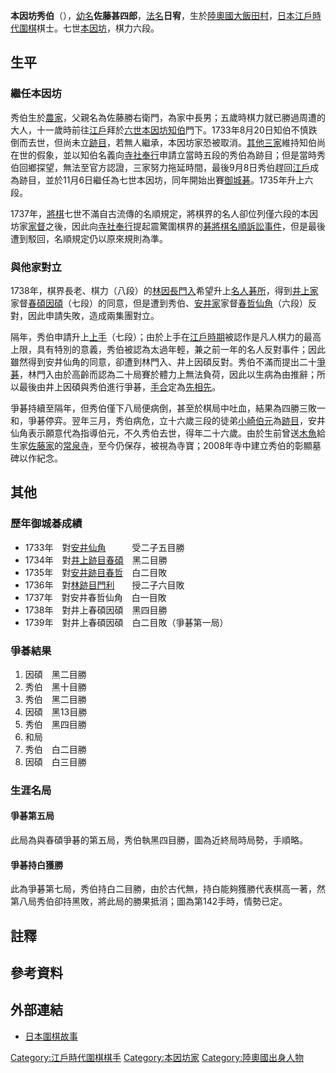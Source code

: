 {{Infobox Go player
| image =
| 全名 = 本因坊秀伯
| 生於 = 1716年
| 出生地 = [[日本|日本]][[陸奧國|陸奧國]]{{link-ja|信夫郡|信夫郡}}[[大飯田村|大飯田村]]{{refTag|name=木石庵|{{Cite web|url=http://mignon.ddo.jp/assembly/mignon/go_kisi/meikan_shuhaku.html|title=本因坊秀伯|accessdate=2013-07-06|date=2004-01-31|author=木石庵|language=ja|deadurl=yes|archiveurl=https://web.archive.org/web/20051215095642/http://mignon.ddo.jp/assembly/mignon/go_kisi/meikan_shuhaku.html|archivedate=2005-12-15}}}}
| 卒於 = 1741年
| 逝世地 = 日本
| 國籍 = 日本
| 師從 = [[本因坊知伯|本因坊知伯]]
| 學生 = [[本因坊伯元|本因坊伯元]]
| 職業生涯 = 1733年成為[[本因坊家|本因坊家]][[跡目|跡目]]<br/>1733年繼任為[[家督|家督]]<br/>1735年六段<br/>1739年與[[井上春碩因碩|井上春碩因碩]][[爭碁|爭碁]]
| 段位 = 六段
| 所屬 = [[本因坊家|本因坊家]]
}}
{{japanese|image=|caption=本因坊秀伯|japanese=本因坊 秀伯|kana=ほんいんぼう しゅうはく|romaji= Hon'inbō Shūhaku}}

'''本因坊秀伯'''（{{bd|1716年||1741年|3月27日|catIdx=H}}），[[幼名|幼名]]'''佐藤甚四郎'''{{refTag|name=常泉寺|{{Cite web|url=http://uro.blog.ocn.ne.jp/blog/2013/03/post_3d78.html|accessdate=2013-07-06|title=本因坊秀伯ゆかりの寺・常泉寺|date=2013-03-03|publisher=烏鷺光一の「囲碁と歴史」|language=ja}}{{dead link|date=2018年3月 |bot=InternetArchiveBot |fix-attempted=yes }}}}，[[法名|法名]]'''日宥'''，生於[[陸奧國|陸奧國]]{{link-ja|信夫郡|信夫郡}}[[大飯田村|大飯田村]]{{noteTag|今[[福島市|福島市]]。}}，[[日本|日本]][[江戶時代|江戶時代]][[圍棋|圍棋]]棋士。七世[[本因坊家|本因坊]]，棋力六段{{refTag|name=坐隠談叢|{{Cite book|author=安藤豊次|title=坐隠談叢|publisher=關西圍碁會|location=日本|year=1910|oclc=672461984}}}}。

== 生平 ==
=== 繼任本因坊 ===
秀伯生於[[農家|農家]]，父親名為佐藤勝右衛門，為家中長男；五歲時棋力就已勝過周遭的大人，十一歲時前往[[江戶|江戶]]拜於[[本因坊知伯|六世本因坊知伯]]門下{{refTag|name=常泉寺}}。1733年8月20日知伯不慎跌倒而去世，但尚未立[[跡目|跡目]]，若無人繼承，本因坊家恐被取消{{link-ja|家元|家元}}。[[圍棋四大家|其他三家]]維持知伯尚在世的假象，並以知伯名義向[[寺社奉行|寺社奉行]]申請立當時五段的秀伯為跡目；但是當時秀伯回鄉探望，無法至官方認證，三家努力拖延時間，最後9月8日秀伯趕回[[江戶|江戶]]成為跡目，並於11月6日繼任為七世本因坊，同年開始出賽[[御城碁|御城碁]]。1735年升上六段{{refTag|name=爭棋|{{Cite book|title=日本圍棋四百年激戰風雲錄|chapter=爭棋的故事|author=[[本因坊秀芳|本因坊秀芳]]|year=1990年|publisher=蜀蓉棋艺出版社|location=中國|isbn=978-7805482378|oclc=52283700}}}}。

1737年，[[日本將棋|將棋]]七世{{link-ja|名人 (將棋)|名人 (将棋)|名人}}{{link-ja|三代伊藤宗看|伊藤宗看 (3代)|伊藤宗看}}不滿自古流傳的名順規定，將棋界的名人卻位列僅六段的本因坊家[[家督|家督]]之後，因此向[[寺社奉行|寺社奉行]]提起震驚圍棋界的[[碁將棋名順訴訟事件|碁將棋名順訴訟事件]]，但是最後遭到駁回，名順規定仍以原來規則為準{{refTag|name=坐隠談叢}}{{refTag|{{Cite web|url=http://mignon.ddo.jp/assembly/mignon/go_kisi/meikan_goshogi.html|title=碁将棋名順訴訟事件|accessdate=2013-07-06|date=2004-01-31|author=木石庵|language=ja|deadurl=yes|archiveurl=https://web.archive.org/web/20051226151110/http://mignon.ddo.jp/assembly/mignon/go_kisi/meikan_goshogi.html|archivedate=2005-12-26}}}}{{refTag|name=圍棋史話|{{Cite book|author=沙濟琯|title=日本圍棋史話|publisher=世界文物出版社|location=中華民國|year=1983|oclc=815874686}}}}{{refTag|name=系譜|{{Cite web|url=http://homepage2.nifty.com/figo/yz-keifu.html|accessdate=2013-07-06|title=本因坊系譜|author=ふぃご村囲碁道場|language=ja}}{{Dead link|date=2018年7月 |bot=InternetArchiveBot |fix-attempted=no }}}}。

=== 與他家對立 ===
1738年，棋界長老、棋力{{link-ja|準名人|準名人|半名人}}（八段）的[[林因長門入|林因長門入]]希望升上[[名人_(圍棋)|名人]][[碁所|碁所]]，得到[[井上家|井上家]]家督[[井上春碩因碩|春碩因碩]]（七段）的同意，但是遭到秀伯、[[安井家|安井家]]家督[[安井春哲仙角|春哲仙角]]（六段）反對，因此申請失敗，造成兩集團對立{{refTag|name=系譜}}{{refTag|name=木石庵}}。

隔年，秀伯申請升上[[上手|上手]]（七段）；由於上手在[[江戶時期|江戶時期]]被認作是凡人棋力的最高上限，具有特別的意義{{noteTag|至於準名人與名人則被視為特例，因此名人往往會被神格化。}}，秀伯被認為太過年輕，兼之前一年的名人反對事件；因此雖然得到安井仙角的同意，卻遭到林門入、井上因碩反對{{refTag|name=系譜}}{{refTag|name=木石庵}}{{refTag|name=爭棋}}{{refTag|name=爭碁7|{{Cite web|url=http://kogokenkyuu.seesaa.net/article/363495991.html|accessdate=2013-07-06|title=本因坊秀伯・井上春碩7|publisher=古碁研究|date=2013-05-25|language=ja|archive-date=2019-06-26|archive-url=https://web.archive.org/web/20190626190145/http://kogokenkyuu.seesaa.net/article/363495991.html|dead-url=no}}}}。秀伯不滿而提出二十{{link-ja|番碁|番勝負|局賽}}[[爭碁|爭碁]]，林門入由於高齡而認為二十局賽於體力上無法負荷，因此以生病為由推辭；所以最後由井上因碩與秀伯進行爭碁，[[手合_(圍棋)|手合]]定為[[先相先|先相先]]{{refTag|name=系譜}}{{refTag|name=木石庵}}{{refTag|name=圍棋史話}}。

爭碁持續至隔年，但秀伯僅下八局便病倒，甚至於棋局中吐血，結果為四勝三敗一和，爭碁停弈。翌年三月，秀伯病危，立十六歲三段的徒弟[[本因坊伯元|小崎伯元]]為[[跡目|跡目]]，安井仙角表示願意代為指導伯元，不久秀伯去世，得年二十六歲{{refTag|name=木石庵}}{{refTag|name=圍棋史話}}。由於生前曾送[[木魚|木魚]]給生家[[佐藤氏|佐藤家]]的[[常泉寺|常泉寺]]，至今仍保存，被視為寺寶；2008年寺中建立秀伯的彰顯墓碑以作紀念{{refTag|name=常泉寺}}{{refTag|{{Cite web|url=http://somokuto.com/01tazuneru/100514.html|accessdate=2013-07-06|title=飯坂町常泉寺|language=ja|deadurl=yes|archiveurl=https://web.archive.org/web/20160304113230/http://somokuto.com/01tazuneru/100514.html|archivedate=2016年3月4日|df=}}}}{{refTag|{{Cite web|url=http://www.iizaka.com/join/join07/shiseki10/|accessdate=2013-07-06|title=常泉寺|publisher=飯坂温泉|language=ja|archive-url=https://web.archive.org/web/20130707035610/http://www.iizaka.com/join/join07/shiseki10/|archive-date=2013-07-07|dead-url=yes}}}}。

== 其他 ==
=== 歷年御城碁成績 ===
*1733年　對[[安井仙角|安井仙角]]　　　受二子五目勝
*1734年　對[[井上春碩因碩|井上跡目春碩]]　黑二目勝
*1735年　對[[安井春哲仙角|安井跡目春哲]]　白二目敗
*1736年　對[[林門利門入|林跡目門利]]　　授二子六目敗
*1737年　對安井春哲仙角　白一目敗
*1738年　對井上春碩因碩　黑四目勝
*1739年　對井上春碩因碩　白二目敗（爭碁第一局）
{{refTag|name=御城碁|{{Cite book|title=御城碁譜|author=[[瀨越憲作|瀨越憲作]]|publisher=御城碁譜頒布委員會|year=1951|oclc=35715201|language=ja}}}}

=== 爭碁結果 ===
#因碩　黑二目勝
#秀伯　黑十目勝
#秀伯　黑二目勝
#因碩　黑13目勝
#秀伯　黑四目勝
#和局
#秀伯　白二目勝
#因碩　白三目勝
{{refTag|{{Cite web|url=http://kogokenkyuu.seesaa.net/category/19894862-1.html|accessdate=2013-07-06|title=本因坊秀伯・井上春碩|publisher=古碁研究|language=ja}}}}

=== 生涯名局 ===
==== 爭碁第五局 ====
{{棋盤|=
<!-- A B C D E F G H J K L M N O P Q R S T-->
    | | | | | | | | | | | | |w|b|b|b| | | <!--19-->
    |w|w|w|b|w| | | |w|w| | |w|b|w|b| |b| <!--18-->
    |w|b|b|w|w| | |w|b|b|w| |w|w|w|b| | | <!--17-->
    |b| |b|b|w| | |w| |b|w|w|b| |w|w|b|b|b<!--16-->
    | |b|b| | |w|w|b|b|b|w|w|b|b|w| |w|b|b<!--15-->
    | | |b|w|w| |b| |b| |b|b|b| |b|w|w|w|w<!--14-->
    |b|b| |b| |w|w|b| |b| | |b|b|w| | |w| <!--13-->
    |w|b|b|w|w| |w|w|b| | | |b|w| |w|w| | <!--12-->
    |w|w|b|b|b|w|w|b|b|b| |b|w|w| | | | | <!--11-->
    |w| |w|b|w|w|b|b|w|w|b|b|b|w| |x| | | <!--10-->
    | |w|w|w|b|b| |b|b|w|w|w|w|w|b|w|w|w| <!--9-->
    |w|w| |w| |b| |b|w|w| |b| |b|w|w|b|w| <!--8-->
    |b|b|b|w|w|b|b|b|b|w|b| | |b|b| |b|b| <!--7-->
    | |b|w|b|w|w|b|w|w|w|w|b| | | | |b| |b<!--6-->
    |w|w|w|b|w|b|b|b|w|w|b|b| |b|b|b|w|b|w<!--5-->
    |b|w|b|b|w|b|w|b|w|b|b|w|w|w|w|x|w|w|w<!--4-->
    |b|b|w|b|b|b| |w|b|b| |b|b|b|w|w| | | <!--3-->
    | | | | | | | | | | |b| |b|w|w| |w| | <!--2-->
    | | | | | | | | | | |b|w|w| |w| | | | <!--1-->
<!-- A B C D E F G H J K L M N O P Q R S T-->|26}}
此局為與春碩爭碁的第五局，秀伯執黑四目勝，圖為近終局時局勢，手順略{{refTag|name=爭碁7}}{{refTag|name=圍棋史話}}。

==== 爭碁持白獲勝 ====

{{棋盤|=
<!--A  B  C  D  E  F  G  H  J  K  L  M  N  O  P  Q  R  S  T-->
   |  |  |  |  |  |  |  | w| w|  |  |  |  |  | w|  |  |  |  <!--19-->
   |  |  |  |  |  | w| b| w| b| w|  |  |  | b| w| w| w|  |  <!--18-->
   |  |  |  |  | b| w| w| b| b| w|  | b|  | b| b| w| b| w|  <!--17-->
   |  | b| b| x| b|  |  |  | b| b| b|  |  | b| w| x| b|  |  <!--16-->
   | b|  | b|  |  | b| w| w| w| w| b| b| b|  |  |  | b|  |  <!--15-->
   |  | b| w| b|  | w| b| b|  | w| w| w| b| w| w| b|  |  |  <!--14-->
   |  | w| w| b|  | w|  |  |  |  |  |  | w| b| b| b| b|  |  <!--13-->
   |  |  | w| w| b|  | b| b|  | b|  |  |  |  |  | w| w| w|  <!--12-->
   |  |  |  | w|  |  |  |  |  | w| w|  |  |  |  |  |  |  |  <!--11-->
   |  |  | w| b|  |  | b|  | w| w| b| w|  |  |  | x|  |  |  <!--10-->
   |  |  | w|  |  |  |  |  |  |  | b| b|  |  | b| w| w|  |  <!--9-->
   |  |  |  |  | b|  | b|  |  | w|  |  |  |  | b| b| w|  |  <!--8-->
   |  |  |  | w|  | w| b|  | w|  |  |  |  |  |  | w| b| w|  <!--7-->
   |  |  |  |  |  |  | b|  | w| b|  | b|  |  | b| b| b| w|  <!--6-->
   |  |  |  | w|  | b|  |  | w| b|  | b|  |  |  | w|  |  |  <!--5-->
   |  |  | w| x| b| w| b|  | w| b|  | w|  | b|  | x| w|  |  <!--4-->
   |  |  |  | w| b|  | b|  | w| b|  | w|  |  | b| w|  |  |  <!--3-->
   |  |  |  |  |  |  |  |  | w| w|  |  |  | w| b| b| w|  |  <!--2-->
   |  |  |  |  |  |  |  |  |  |  |  |  |  |  |  |  |  |  |  <!--1-->
<!--A  B  C  D  E  F  G  H  J  K  L  M  N  O  P  Q  R  S  T-->|26}}
此為爭碁第七局，秀伯持白二目勝，由於古代無{{link-ja|貼目|コミ}}，持白能夠獲勝代表棋高一著，然第八局秀伯卻持黑敗，將此局的勝果抵消；圖為第142手時，情勢已定{{refTag|{{Cite web|url=http://kogokenkyuu.seesaa.net/article/364121104.html|accessdate=2013-07-06|title=本因坊秀伯・井上春碩9|publisher=古碁研究|date=2013-05-27|language=ja|archive-date=2016-03-05|archive-url=https://web.archive.org/web/20160305214510/http://kogokenkyuu.seesaa.net/article/364121104.html|dead-url=no}}}}。

==註釋==
{{Reflist|1|list={{noteFoot}}}}

==參考資料==
{{Reflist|32em|list={{refFoot}}}}

==外部連結==
*[https://web.archive.org/web/20150418000611/http://www.flygo.net/history/jhistory/jhistory_index.html 日本圍棋故事]

{{本因坊}}

[[Category:江戶時代圍棋棋手|Category:江戶時代圍棋棋手]]
[[Category:本因坊家|Category:本因坊家]]
[[Category:陸奧國出身人物|Category:陸奧國出身人物]]
